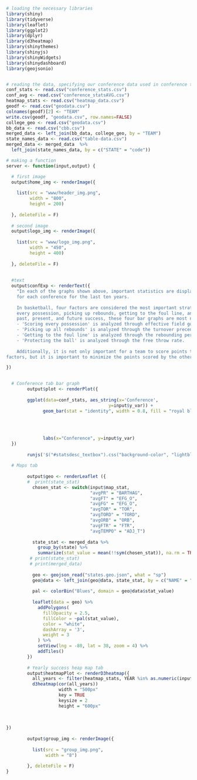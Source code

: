 
```r
# loading the necessary libraries
library(shiny)
library(tidyverse)
library(leaflet)
library(ggplot2)
library(dplyr)
library(d3heatmap)
library(shinythemes)
library(shinyjs)
library(shinyWidgets)
library(shinydashboard)
library(geojsonio)


# reading the data, specifying our conference data used in conference tab
conf_stats <- read.csv("conference_stats.csv")
conf_avg <- read.csv("conference_statsAVG.csv")
heatmap_stats <- read.csv("heatmap_data.csv")
geodf <- read.csv("geodata.csv")
colnames(geodf)[2] <- "TEAM"
write.csv(geodf, "geodata.csv", row.names=FALSE)
college_geo <- read.csv("geodata.csv")
bb_data <- read.csv("cbb.csv")
merged_data <- left_join(bb_data, college_geo, by = "TEAM")
state_names_data <- read.csv("table-data.csv")
merged_data <- merged_data  %>%
  left_join(state_names_data, by = c("STATE" = "code"))

# making a function
server <- function(input,output) {

  # first image
  output$home_img <- renderImage({
    
    list(src = "www/header_img.png",
         width = "800",
         height = 200)
    
  }, deleteFile = F)
  
  # second image
  output$logo_img <- renderImage({
    
    list(src = "www/logo_img.png",
         width = "450",
         height = 400)
    
  }, deleteFile = F)
  
  
  #text
  output$confExp <- renderText({
    "In each of the graphs shown above, important statistics are displayed for each conference. Each graph shows an average value of the given variable 
    for each conference for the last ten years. 
    
    In basketball, four factors are considered the most important strategies for winning a basketball game: scoring 
    every possession, picking up rebounds, getting to the foul line, and protecting the ball. While all the variables analyzed are important for analyizng a team's 
    past, present, and future success, these four bar graphs are most notable for determining a team's success. 
    - 'Scoring every possession' is analyzed through effective field goals
    - 'Picking up all rebounds' is analyzed through the turnover precentage
    - 'Getting to the foul line' is analyzed through the rebounding percentage 
    - 'Protecting the ball' is analyzed through the free throw rate. 
    
    Additionally, it is not only important for a team to score points through these
factors, but it is important to minimize the points scored by the other team, so the opponent's average data for each of these factors is also shown."

})
 

  # Conference tab bar graph
        output$plot <- renderPlot({
          
        ggplot(data=conf_stats, aes_string(x='Conference',
                                       y=input$y_var)) +
              geom_bar(stat = "identity", width = 0.8, fill = "royal blue") + theme(axis.title.x = element_text(size=20), 
                                                                                    axis.title.y = element_text(size=20),
                                                                                    axis.text.x = element_text(size=15, angle = 60, hjust = 1),
                                                                                    axis.text.y = element_text(size=15)
                                                                                    ) +
              labs(x="Conference", y=input$y_var)
  })
        
        runjs('$("#statsdesc_textbox").css("background-color", "lightblue");')
     
  # Maps tab
    
        output$geo <- renderLeaflet ({
        #  print(state_stat)
          chosen_stat <- switch(input$map_stat,
                                "avgPR" = "BARTHAG",
                                "avgFT" = "EFG_O",
                                "avgFG" = "EFG_O",
                                "avgTOR" = "TOR",
                                "avgTORD" = "TORD",
                                "avgORB" = "ORB",
                                "avgFTR" = "FTR",
                                "avgTEMPO" = "ADJ_T")
          
          state_stat <- merged_data %>%
            group_by(state) %>%
            summarize(stat_value = mean(!!sym(chosen_stat)), na.rm = TRUE)
         # print(state_stat)
         # print(merged_data)
          
          geo <- geojson_read("states.geo.json", what = "sp")
          geo@data <- left_join(geo@data, state_stat, by = c("NAME" = "state"))
          
          pal <- colorBin("Blues", domain = geo@data$stat_value)
          
          leaflet(data = geo) %>%
            addPolygons(
              fillOpacity = 2.5,
              fillColor = ~pal(stat_value),
              color = "white",
              dashArray = '3',
              weight = 3
            ) %>%
            setView(lng = -80, lat = 38, zoom = 4) %>%
            addTiles()
        })
        
        # Yearly success heap map tab
        output$heatmapPlot <- renderD3heatmap({
          all_years <- filter(heatmap_stats, YEAR %in% as.numeric(input$YEAR))
          d3heatmap(cor(all_years))
                    width = "500px"
                    key = TRUE
                    keysize = 2
                    height = "600px"   
        
        
        
}) 
        
        output$group_img <- renderImage({
          
          list(src = "group_img.png",
               width = "8")
          
        }, deleteFile = F)
}


```

